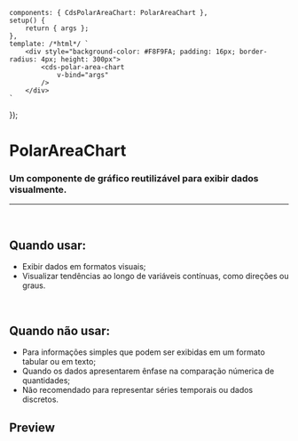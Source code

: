 
<Meta of={PolarAreaChartStories} />

	components: { CdsPolarAreaChart: PolarAreaChart },
	setup() {
		return { args };
	},
	template: /*html*/ `
		<div style="background-color: #F8F9FA; padding: 16px; border-radius: 4px; height: 300px">
			<cds-polar-area-chart
				v-bind="args"
			/>
		</div>
	`
});

# PolarAreaChart

### Um componente de gráfico reutilizável para exibir dados visualmente.

***

<br />

## Quando usar:

* Exibir dados em formatos visuais;
* Visualizar tendências ao longo de variáveis contínuas, como direções ou graus.

<br />

## Quando não usar:

* Para informações simples que podem ser exibidas em um formato tabular ou em texto;
* Quando os dados apresentarem ênfase na comparação númerica de quantidades;
* Não recomendado para representar séries temporais ou dados discretos.

## Preview

<Canvas>
  <Story of={PolarAreaChartStories.PolarAreaChart} />
</Canvas>

<Controls />
